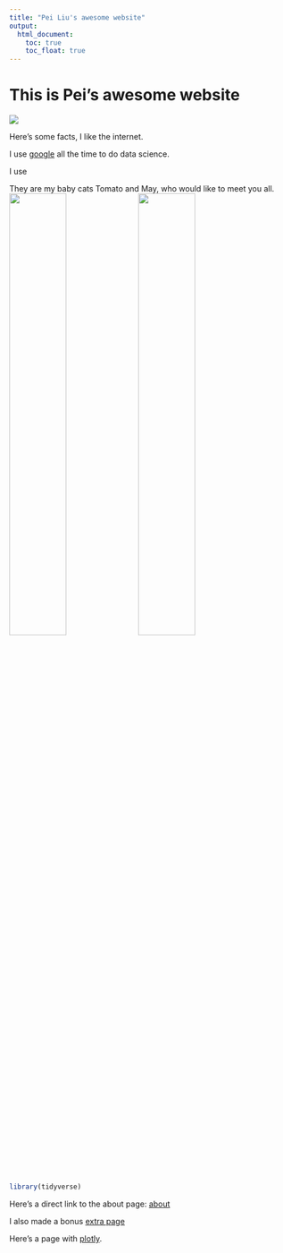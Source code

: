 ```yaml
---
title: "Pei Liu's awesome website"
output: 
  html_document:
    toc: true
    toc_float: true
---
```


# This is Pei's awesome website

![](https://media.giphy.com/media/4FQMuOKR6zQRO/giphy.gif)

Here's some facts, I like the internet. 

I use [google](https://www.google.com/) all the time to do data science.

I use 

They are my baby cats Tomato and May, who would like to meet you all.
<img src="images/tomato.jpg" style="width:45%">
<img src="images/may.jpg" style="width:45%">

```r
library(tidyverse)

```


Here's a direct link to the about page: [about](about.html)


I also made a bonus [extra page](extra_page.html)

Here's a page with [plotly](plotly.html).